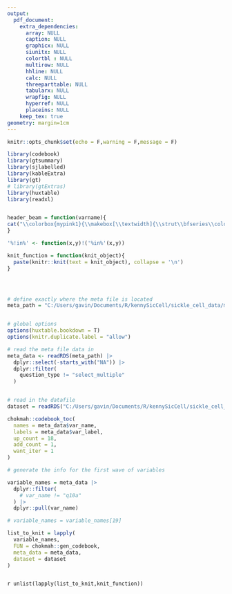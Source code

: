 ```yaml
---
output:
  pdf_document:
    extra_dependencies: 
      array: NULL
      caption: NULL
      graphicx: NULL
      siunitx: NULL
      colortbl : NULL
      multirow: NULL
      hhline: NULL
      calc: NULL
      threeparttable: NULL
      tabularx: NULL
      wrapfig: NULL
      hyperref: NULL
      placeins: NULL
    keep_tex: true
geometry: margin=1cm
---
```


```r
knitr::opts_chunk$set(echo = F,warning = F,message = F)
```

```{=latex}

\definecolor{mypink1}{RGB}{202, 200, 72}
\setlength{\footskip}{-1pt}
\definecolor{titlecolor}{RGB}{86,193,166}
\colorlet{shadecolor}{gray!40}

```

```{=latex}

\newgeometry{left=2.5cm, right=2cm,bottom = 3cm}

\begin{titlepage} % Suppresses displaying the page number on the title page and the subsequent page counts as page 1


	
	%------------------------------------------------
	%	Grey title box
	%------------------------------------------------
	
	\colorbox{titlecolor}{
		\parbox[t]{0.93\textwidth}{ % Outer full width box
			\parbox[t]{0.91\textwidth}{ % Inner box for inner right text margin
				\raggedleft % Right align the text
				\fontsize{50pt}{80pt}\selectfont % Title font size, the first argument is the font size and the second is the line spacing, adjust depending on title length
				\vspace{0.7cm} % Space between the start of the title and the top of the grey box
				
				Sickle Cell\\
				Research\\
				Project\\
			 \vspace{4cm}
			
				Codebook for dataset\\
				
				\vspace{0.7cm} % Space between the end of the title and the bottom of the grey box
			}
		}
	}
	
	\vfill % Space between the title box and author information
	
	%------------------------------------------------
	%	Author name and information
	%------------------------------------------------
	
	\parbox[t]{0.93\textwidth}{ % Box to inset this section slightly
		\raggedleft % Right align the text
		\Large % Increase the font size
		{\Large Dr. Kenisha Hutson}\\[4pt] % Extra space after name
		Department Name\\
		Institution Name\\[4pt] % Extra space before URL
		
		\hfill\rule{0.2\linewidth}{1pt}% Horizontal line, first argument width, second thickness
	}
	
\end{titlepage}

\restoregeometry
\setlength{\footskip}{-1pt}

```




```r

library(codebook)
library(gtsummary)
library(sjlabelled)
library(kableExtra)
library(gt)
# library(gtExtras)
library(huxtable)
library(readxl)


header_beam = function(varname){
cat("\\colorbox{mypink1}{\\makebox[\\textwidth]{\\strut\\bfseries\\color{black} ",varname,"}}")
}

'%!in%' <- function(x,y)!('%in%'(x,y))

knit_function = function(knit_object){
  paste(knitr::knit(text = knit_object), collapse = '\n')
}




# define exactly where the meta file is located 
meta_path = "C:/Users/gavin/Documents/R/kennySicCell/sickle_cell_data/meta_files/meta_data.rds"


# global options 
options(huxtable.bookdown = T)
options(knitr.duplicate.label = "allow")

```



```r

# read the meta file data in 
meta_data <- readRDS(meta_path) |>
  dplyr::select(-starts_with("NA")) |> 
  dplyr::filter(
    question_type != "select_multiple"
  )


# read in the datafile
dataset = readRDS("C:/Users/gavin/Documents/R/kennySicCell/sickle_cell_data/cleaned_datafiles/dataset.rds")


```







\newgeometry{left=2.5cm, right=2cm,bottom = 3cm}

```r

chokmah::codebook_toc(
  names = meta_data$var_name,
  labels = meta_data$var_label,
  up_count = 18,
  add_count = 1,
  want_iter = 1
)


```

\restoregeometry
\setlength{\footskip}{-1pt}

\newpage


```r

# generate the info for the first wave of variables

variable_names = meta_data |> 
  dplyr::filter(
    # var_name != "q10a"
  ) |> 
  dplyr::pull(var_name)

# variable_names = variable_names[19]

list_to_knit = lapply(
  variable_names,
  FUN = chokmah::gen_codebook,
  meta_data = meta_data,
  dataset = dataset
)



```

`r unlist(lapply(list_to_knit,knit_function))`

